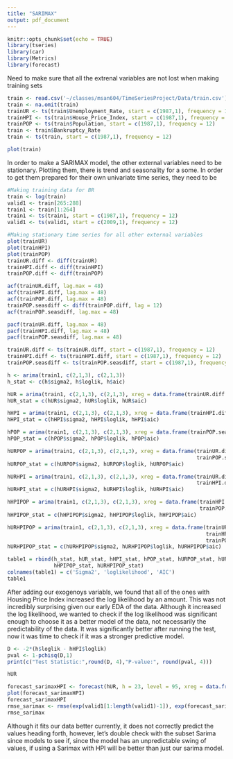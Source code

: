 ```yaml
---
title: "SARIMAX"
output: pdf_document
---
```


```r
knitr::opts_chunk$set(echo = TRUE)
library(tseries)
library(car)
library(Metrics)
library(forecast)
```

Need to make sure that all the extrenal variables are not lost when making training sets

```r
train <- read.csv('~/classes/msan604/TimeSeriesProject/Data/train.csv')
train <- na.omit(train)
trainUR <- ts(train$Unemployment_Rate, start = c(1987,1), frequency = 12)
trainHPI <- ts(train$House_Price_Index, start = c(1987,1), frequency = 12)
trainPOP <- ts(train$Population, start = c(1987,1), frequency = 12)
train <- train$Bankruptcy_Rate
train <- ts(train, start = c(1987,1), frequency = 12)

plot(train)
```

In order to make a SARIMAX model, the other external variables need to be stationary. Plotting them, there is trend and seasonality for a some. In order to get them prepared for their own univariate time series, they need to be

```r
#Making training data for BR
train <- log(train)
valid1 <- train[265:288]
train1 <- train[1:264]
train1 <- ts(train1, start = c(1987,1), frequency = 12)
valid1 <- ts(valid1, start = c(2009,1), frequency = 12)

#Making stationary time series for all other external variables
plot(trainUR)
plot(trainHPI)
plot(trainPOP)
trainUR.diff <- diff(trainUR)
trainHPI.diff <- diff(trainHPI)
trainPOP.diff <- diff(trainPOP)
```

```r
acf(trainUR.diff, lag.max = 48)
acf(trainHPI.diff, lag.max = 48)
acf(trainPOP.diff, lag.max = 48)
trainPOP.seasdiff <- diff(trainPOP.diff, lag = 12)
acf(trainPOP.seasdiff, lag.max = 48)

pacf(trainUR.diff, lag.max = 48)
pacf(trainHPI.diff, lag.max = 48)
pacf(trainPOP.seasdiff, lag.max = 48)

trainUR.diff <- ts(trainUR.diff, start = c(1987,1), frequency = 12)
trainHPI.diff <- ts(trainHPI.diff, start = c(1987,1), frequency = 12)
trainPOP.seasdiff <- ts(trainPOP.seasdiff, start = c(1987,1), frequency = 12)
```

```r
h <- arima(train1, c(2,1,3), c(2,1,3))
h_stat <- c(h$sigma2, h$loglik, h$aic)

hUR = arima(train1, c(2,1,3), c(2,1,3), xreg = data.frame(trainUR.diff[1:length(train1)]))
hUR_stat = c(hUR$sigma2, hUR$loglik, hUR$aic)

hHPI = arima(train1, c(2,1,3), c(2,1,3), xreg = data.frame(trainHPI.diff[1:length(train1)]))
hHPI_stat = c(hHPI$sigma2, hHPI$loglik, hHPI$aic)

hPOP = arima(train1, c(2,1,3), c(2,1,3), xreg = data.frame(trainPOP.seasdiff[1:length(train1)]))
hPOP_stat = c(hPOP$sigma2, hPOP$loglik, hPOP$aic)

hURPOP = arima(train1, c(2,1,3), c(2,1,3), xreg = data.frame(trainUR.diff[1:length(train1)], 
                                                             trainPOP.seasdiff[1:length(train1)]))
hURPOP_stat = c(hURPOP$sigma2, hURPOP$loglik, hURPOP$aic)

hURHPI = arima(train1, c(2,1,3), c(2,1,3), xreg = data.frame(trainUR.diff[1:length(train1)], 
                                                             trainHPI.diff[1:length(train1)]))
hURHPI_stat = c(hURHPI$sigma2, hURHPI$loglik, hURHPI$aic)

hHPIPOP = arima(train1, c(2,1,3), c(2,1,3), xreg = data.frame(trainHPI.diff[1:length(train1)], 
                                                              trainPOP.seasdiff[1:length(train1)]))
hHPIPOP_stat = c(hHPIPOP$sigma2, hHPIPOP$loglik, hHPIPOP$aic)

hURHPIPOP = arima(train1, c(2,1,3), c(2,1,3), xreg = data.frame(trainUR.diff[1:length(train1)], 
                                                                trainHPI.diff[1:length(train1)], 
                                                                trainPOP.seasdiff[1:length(train1)]))
hURHPIPOP_stat = c(hURHPIPOP$sigma2, hURHPIPOP$loglik, hURHPIPOP$aic)

table1 = rbind(h_stat, hUR_stat, hHPI_stat, hPOP_stat, hURPOP_stat, hURHPI_stat, 
               hHPIPOP_stat, hURHPIPOP_stat)
colnames(table1) = c('Sigma2', 'loglikelihood', 'AIC')
table1
```

After adding our exogenoys variabls, we found that all of the ones with Housing Price Index increased the log likelihood by an amount. This was not incredibly surprising given our early EDA of the data. Although it increased the log likelihood, we wanted to check if the log likelihood was significant enough to choose it as a better model of the data, not necessarily the predictability of the data. It was significantly better after running the test, now it was time to check if it was a stronger predictive model.

```r
D <- -2*(h$loglik - hHPI$loglik)
pval <- 1-pchisq(D,1)
print(c("Test Statistic:",round(D, 4),"P-value:", round(pval, 4)))

hUR

forecast_sarimaxHPI <- forecast(hUR, h = 23, level = 95, xreg = data.frame(trainUR.diff[265:287]))
plot(forecast_sarimaxHPI)
forecast_sarimaxHPI
rmse_sarimax <- rmse(exp(valid1[1:length(valid1)-1]), exp(forecast_sarimaxHPI$mean))
rmse_sarimax
```

Although it fits our data better currently, it does not correctly predict the values heading forth, however, let's double check with the subset Sarima since models to see if, since the model has an unpredictable swing of values, if using a Sarimax with HPI will be better than just our sarima model.

```r

```